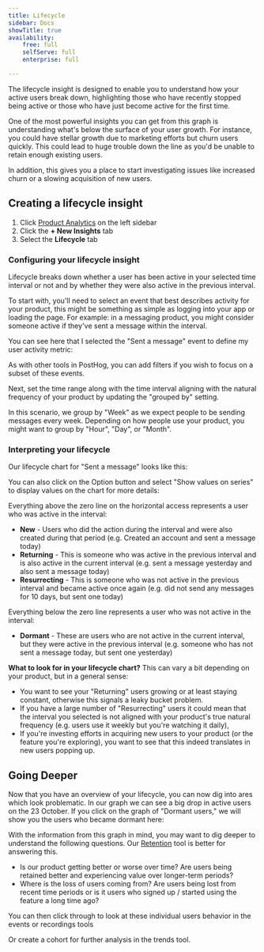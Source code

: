 ```yaml
---
title: Lifecycle
sidebar: Docs
showTitle: true
availability:
    free: full
    selfServe: full
    enterprise: full

---
```


The lifecycle insight is designed to enable you to understand how your active users break down, highlighting those who have recently stopped being active or those who have just become active for the first time.

One of the most powerful insights you can get from this graph is understanding what's below the surface of your user growth. For instance, you could have stellar growth due to marketing efforts but churn users quickly. This could lead to huge trouble down the line as you'd be unable to retain enough existing users.

In addition, this gives you a place to start investigating issues like increased churn or a slowing acquisition of new users.

## Creating a lifecycle insight

1. Click [Product Analytics](https://us.posthog.com/insights) on the left sidebar
1. Click the **+ New Insights** tab
1. Select the **Lifecycle** tab

### Configuring your lifecycle insight

Lifecycle breaks down whether a user has been active in your selected time interval or not and by whether they were also active in the previous interval.

To start with, you'll need to select an event that best describes activity for your product, this might be something as simple as logging into your app or loading the page. For example: in a messaging product, you might consider someone active if they've sent a message within the interval.

You can see here that I selected the "Sent a message" event to define my user activity metric:

<ProductScreenshot
    imageLight = {sentAMessageLight} 
    imageDark = {sentAMessageDark}
    classes="rounded"
    alt="Set up a new lifecycle analysis with custom event 'Sent a message'"
/>

As with other tools in PostHog, you can add filters if you wish to focus on a subset of these events.

<ProductScreenshot
    imageLight = {lifecycleFiltersLight} 
    imageDark = {lifecycleFiltersDark}
    classes="rounded"
    alt="Add filters for lifecycle analysis"
/>

Next, set the time range along with the time interval aligning with the natural frequency of your product by updating the "grouped by" setting. 

In this scenario, we group by "Week" as we expect people to be sending messages every week. Depending on how people use your product, you might want to group by "Hour", "Day", or "Month".

<ProductScreenshot
    imageLight = {timeControlLight} 
    imageDark = {timeControlDark}
    classes="rounded"
    alt="Set time interval"
/>

### Interpreting your lifecycle

Our lifecycle chart for "Sent a message" looks like this:

<ProductScreenshot
    imageLight = {chartLight} 
    imageDark = {chartDark}
    classes="rounded"
    alt="Lifecycle chart"
/>

You can also click on the Option button and select "Show values on series" to display values on the chart for more details: 

<ProductScreenshot
    imageLight = {showValuesLight} 
    imageDark = {showValuesDark}
    classes="rounded"
    alt="Lifecycle chart with values on the chart"
/>

Everything above the zero line on the horizontal access represents a user who was active in the interval:

-   **New** - Users who did the action during the interval and were also created during that period (e.g. Created an account and sent a message today)
-   **Returning** - This is someone who was active in the previous interval and is also active in the current interval (e.g. sent a message yesterday and also sent a message today)
-   **Resurrecting** - This is someone who was not active in the previous interval and became active once again (e.g. did not send any messages for 10 days, but sent one today)

Everything below the zero line represents a user who was not active in the interval:

-   **Dormant** - These are users who are not active in the current interval, but they were active in the previous interval (e.g. someone who has not sent a message today, but sent one yesterday)

**What to look for in your lifecycle chart?**
This can vary a bit depending on your product, but in a general sense:

-   You want to see your "Returning" users growing or at least staying constant, otherwise this signals a leaky bucket problem.
-   If you have a large number of "Resurrecting" users it could mean that the interval you selected is not aligned with your product's true natural frequency (e.g. users use it weekly but you're watching it daily),
-   If you're investing efforts in acquiring new users to your product (or the feature you're exploring), you want to see that this indeed translates in new users popping up.

## Going Deeper

Now that you have an overview of your lifecycle, you can now dig into ares which look problematic. In our graph we can see a big drop in active users on the 23 October. If you click on the graph of "Dormant users," we will show you the users who became dormant here:

With the information from this graph in mind, you may want to dig deeper to understand the following questions. Our [Retention](retention) tool is better for answering this.

-   Is our product getting better or worse over time? Are users being retained better and experiencing value over longer-term periods?
-   Where is the loss of users coming from? Are users being lost from recent time periods or is it users who signed up / started using the feature a long time ago?

<ProductScreenshot
    imageLight = {detailLight} 
    imageDark = {detailDark}
    classes="rounded"
    alt="Lifecycle chart pop-up"
/>

You can then click through to look at these individual users behavior in the events or recordings tools


<ProductScreenshot
    imageLight = {viewSessionLight} 
    imageDark = {viewSessionDark}
    classes="rounded"
    alt="View session recordings"
/>

Or create a cohort for further analysis in the trends tool.
